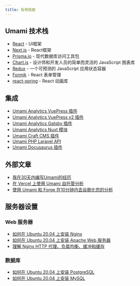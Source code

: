 ```yaml
---
title: 有用链接
---
```


## Umami 技术栈

- [React](https://reactjs.org/) - UI框架
- [Next.js](https://nextjs.org/) - React框架
- [Prisma.io](https://www.prisma.io/) - 现代数据库访问工具包
- [Chart.js](https://www.chartjs.org/) - 设计师和开发人员的简单而灵活的 JavaScript 图表库
- [Redux](https://redux.js.org/) - 一个可预测的 JavaScript 应用状态容器
- [Formik](https://formik.org/) - React 表单管理
- [react-spring](https://www.react-spring.io/) - React 动画库

## 集成

- [Umami Analytics VuePress 插件](https://github.com/spekulatius/vuepress-plugin-umami)
- [Umami Analytics VuePress v2 插件](https://github.com/azat-io/azat-io/tree/main/plugins/umami-analytics)
- [Umami Analytics Gatsby 插件](https://www.gatsbyjs.com/plugins/gatsby-plugin-umami/)
- [Umami Analytics Nuxt 模块](https://github.com/ijkml/nuxt-umami)
- [Umami Craft CMS 插件](https://github.com/stenvdb/craft-umami)
- [Umami PHP Laravel API](https://github.com/atm-code/laravel-umami)
- [Umami Docusaurus 插件](https://github.com/PatelN123/docusaurus-plugin-umami)

## 外部文章

- [我在30天内编写Umami的经历](https://medium.com/@caozilla/how-i-wrote-umami-in-30-days-a290372b80e4)
- [在 Vercel 上使用 Umami 自托管分析](https://dev.to/vvo/self-hosted-analytics-with-umami-on-vercel-55ma)
- [使用 Umami 和 Forge 在10分钟内去谷歌化您的分析](https://releasecandidate.dev/degoogling-your-analytics-with-umami-and-forge-in-10-minutes)

## 服务器设置

### Web 服务器

- [如何在 Ubuntu 20.04 上安装 Nginx](https://www.digitalocean.com/community/tutorials/how-to-install-nginx-on-ubuntu-20-04)
- [如何在 Ubuntu 20.04 上安装 Apache Web 服务器](https://www.digitalocean.com/community/tutorials/how-to-install-the-apache-web-server-on-ubuntu-20-04)
- [理解 Nginx HTTP 代理、负载均衡、缓冲和缓存](https://www.digitalocean.com/community/tutorials/understanding-nginx-http-proxying-load-balancing-buffering-and-caching)

### 数据库

- [如何在 Ubuntu 20.04 上安装 PostgreSQL](https://www.digitalocean.com/community/tutorials/how-to-install-postgresql-on-ubuntu-20-04-quickstart)
- [如何在 Ubuntu 20.04 上安装 MySQL](https://www.digitalocean.com/community/tutorials/how-to-install-mysql-on-ubuntu-20-04)